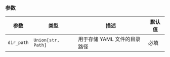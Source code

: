 ### 参数

| 参数     | 类型                 | 描述                             | 默认值 |
| -------- | -------------------- | -------------------------------- | ------ |
| `dir_path` | `Union[str, Path]` | 用于存储 YAML 文件的目录路径 | 必填   |